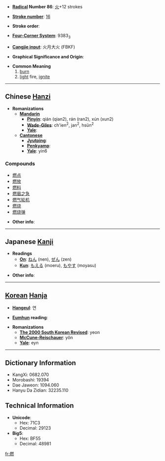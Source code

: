 * '''[[Wiktionary:Chinese radical index| Radical]] Number 86''': [[Wiktionary:Chinese radical index 火|火]]+12 strokes

* '''[[Wiktionary:Chinese total strokes index|Stroke number]]''': [[Wiktionary:Chinese total strokes index 16|16]]

* '''Stroke order''': 

* '''[[Wiktionary:Chinese four corner index|Four-Corner System]]''': 9383<sub>3</sub>

* '''[[Wiktionary:Chinese Cangjie index|Cangjie input]]''': 火月大火 (FBKF)

* '''Graphical Significance and Origin''': 

* '''Common Meaning'''
*# [[burn]]
*# [[light]] fire, [[ignite]]

----

== Chinese [[Hanzi]] ==

* '''Romanizations'''
** '''[[Mandarin]]'''
*** '''[[Pinyin]]''': qián (qian2), rán (ran2), xún (xun2)
*** '''[[Wade-Giles]]''': ch'ien<sup>2</sup>, jan<sup>2</sup>, hsün<sup>2</sup>
*** '''[[Yale]]''': 
** '''[[Cantonese]]'''
*** '''[[Jyutping]]''':
*** '''[[Penkyamp]]''': 
*** '''[[Yale]]''': yin6

===Compounds===
*[[燃点]]
*[[燃放]]
*[[燃料]]
*[[燃眉之急]]
*[[燃气轮机]]
*[[燃烧]]
*[[燃烧弹]]

* '''Other info''': 

----

== Japanese [[Kanji]] ==

* '''Readings'''
** '''[[On]]''': [[ねん]] (nen), [[ぜん]] (zen)
** '''[[Kun]]''': [[もえる]] (moeru), [[もやす]] (moyasu)

* '''Other info''':  

----

== [[Korean]] [[Hanja]] ==

* '''[[Hangeul]]''': 연

* '''[[Eumhun]] reading''': 

* '''Romanizations'''
** '''[[The 2000 South Korean Revised Romanization|The 2000 South Korean Revised]]''': yeon
** '''[[McCune-Reischauer]]''': yŏn
** '''[[Yale]]''': eyn

----

== Dictionary Information ==

* KangXi: 0682.070
* Morobashi: 19394
* Dae Jaweon: 1094.060
* Hanyu Da Zidian: 32235.110

== Technical Information ==

* '''Unicode''':
** Hex: 71C3
** Decimal: 29123
* '''Big5''':
** Hex: BF55
** Decimal: 48981

[[fr:燃]]